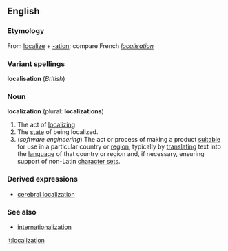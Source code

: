 {{wikipedia}}
==English==

===Etymology===
From [[localize]] + [[-ation]]; compare French ''[[localisation#French|localisation]]''

===Variant spellings===
'''localisation''' (''British'')

===Noun===
'''localization''' (plural: '''localizations''')

#The act of [[localize|localizing]].
#The [[state]] of being localized.
#(''software engineering'') The act or process of making a product [[suitable]] for use in a particular country or [[region]], typically by [[translating]] text into the [[language]] of that country or region and, if necessary, ensuring support of non-Latin [[character set]]s.

===Derived expressions===
*[[cerebral localization]]

===See also===
*[[internationalization]]

[[it:localization]]